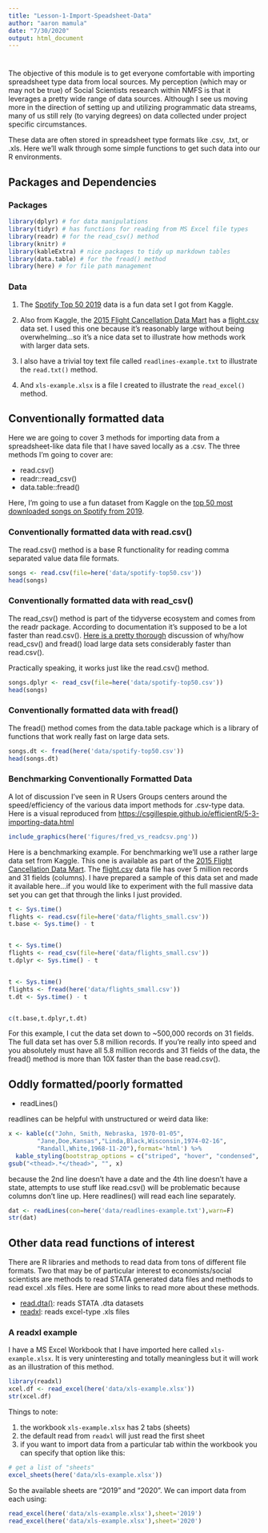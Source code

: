 ```yaml
---
title: "Lesson-1-Import-Speadsheet-Data"
author: "aaron mamula"
date: "7/30/2020"
output: html_document
---
```


# {.tabset .tabset-fade .tabset-pills}

The objective of this module is to get everyone comfortable with importing spreadsheet type data from local sources. My perception (which may or may not be true) of Social Scientists research within NMFS is that it leverages a pretty wide range of data sources. Although I see us moving more in the direction of setting up and utilizing programmatic data streams, many of us still rely (to varying degrees) on data collected under project specific circumstances.

These data are often stored in spreadsheet type formats like .csv, .txt, or .xls. Here we'll walk through some simple functions to get such data into our R environments. 

## Packages and Dependencies {.tabset}

### Packages

```r
library(dplyr) # for data manipulations
library(tidyr) # has functions for reading from MS Excel file types
library(readr) # for the read_csv() method
library(knitr) # 
library(kableExtra) # nice packages to tidy up markdown tables
library(data.table) # for the fread() method
library(here) # for file path management
```

### Data

1. The [Spotify Top 50 2019](https://www.kaggle.com/leonardopena/top50spotify2019/version/1#) data is a fun data set I got from Kaggle.

2. Also from Kaggle, the [2015 Flight Cancellation Data Mart](https://www.kaggle.com/usdot/flight-delays) has a [flight.csv](https://www.kaggle.com/usdot/flight-delays#flights.csv) data set. I used this one because it's reasonably large without being overwhelming...so it's a nice data set to illustrate how methods work with larger data sets.

3. I also have a trivial toy text file called ```readlines-example.txt``` to illustrate the ```read.txt()``` method.

4. And ```xls-example.xlsx``` is a file I created to illustrate the ```read_excel()``` method.

## Conventionally formatted data {.tabset}

Here we are going to cover 3 methods for importing data from a spreadsheet-like data file that I have saved locally as a .csv. The three methods I'm going to cover are:

* read.csv()
* readr::read_csv()
* data.table::fread()

Here, I'm going to use a fun dataset from Kaggle on the [top 50 most downloaded songs on Spotify from 2019](https://www.kaggle.com/leonardopena/top50spotify2019/version/1#). 

### Conventionally formatted data with read.csv()

The read.csv() method is a base R functionality for reading comma separated value data file formats.

```r
songs <- read.csv(file=here('data/spotify-top50.csv'))
head(songs)
```

### Conventionally formatted data with read_csv()

The read_csv() method is part of the tidyverse ecosystem and comes from the readr package. According to documentation it's supposed to be a lot faster than read.csv(). [Here is a pretty thorough](https://csgillespie.github.io/efficientR/5-3-importing-data.html) discussion of why/how read_csv() and fread() load large data sets considerably faster than read.csv().

Practically speaking, it works just like the read.csv() method.

```r
songs.dplyr <- read_csv(file=here('data/spotify-top50.csv'))
head(songs)
```

### Conventionally formatted data with fread()

The fread() method comes from the data.table package which is a library of functions that work really fast on large data sets.

```r
songs.dt <- fread(here('data/spotify-top50.csv'))
head(songs.dt)
```

### Benchmarking Conventionally Formatted Data

A lot of discussion I've seen in R Users Groups centers around the speed/efficiency of the various data import methods for .csv-type data. Here is a visual reproduced from [https://csgillespie.github.io/efficientR/5-3-importing-data.html](https://csgillespie.github.io/efficientR/5-3-importing-data.html)

```r
include_graphics(here('figures/fred_vs_readcsv.png'))
```

Here is a benchmarking example. For benchmarking we'll use a rather large data set from Kaggle. This one is available as part of the [2015 Flight Cancellation Data Mart](https://www.kaggle.com/usdot/flight-delays). The [flight.csv](https://www.kaggle.com/usdot/flight-delays#flights.csv) data file has over 5 million records and 31 fields (columns). I have prepared a sample of this data set and made it available here...if you would like to experiment with the full massive data set you can get that through the links I just provided.

```r

t <- Sys.time()
flights <- read.csv(file=here('data/flights_small.csv'))
t.base <- Sys.time() - t


t <- Sys.time()
flights <- read_csv(file=here('data/flights_small.csv'))
t.dplyr <- Sys.time() - t


t <- Sys.time()
flights <- fread(here('data/flights_small.csv'))
t.dt <- Sys.time() - t


c(t.base,t.dplyr,t.dt)
```

For this example, I cut the data set down to ~500,000 records on 31 fields. The full data set has over 5.8 million records. If you're really into speed and you absolutely must have all 5.8 million records and 31 fields of the data, the fread() method is more than 10X faster than the base read.csv().

## Oddly formatted/poorly formatted 

* readLines()

readlines can be helpful with unstructured or weird data like:

```r
x <- kable(c("John, Smith, Nebraska, 1970-01-05",
        "Jane,Doe,Kansas","Linda,Black,Wisconsin,1974-02-16",
        "Randall,White,1968-11-20"),format='html') %>%
  kable_styling(bootstrap_options = c("striped", "hover", "condensed", "responsive")) 
gsub("<thead>.*</thead>", "", x)
```

because the 2nd line doesn't have a date and the 4th line doesn't have a state, attempts to use stuff like read.csv() will be problematic because columns don't line up. Here readlines() will read each line separately.

```r
dat <- readLines(con=here('data/readlines-example.txt'),warn=F)
str(dat)
```

## Other data read functions of interest

There are R libraries and methods to read data from tons of different file formats. Two that may be of particular interest to economists/social scientists are methods to read STATA generated data files and methods to read excel .xls files. Here are some links to read more about these methods.

* [read.dta()](https://www.rdocumentation.org/packages/foreign/versions/0.8-75/topics/read.dta): reads STATA .dta datasets
* [readxl](https://readxl.tidyverse.org/): reads excel-type .xls files

### A readxl example

I have a MS Excel Workbook that I have imported here called ```xls-example.xlsx```. It is very uninteresting and totally meaningless but it will work as an illustration of this method.

```r
library(readxl)
xcel.df <- read_excel(here('data/xls-example.xlsx'))
str(xcel.df)
```

Things to note:

1. the workbook ```xls-example.xlsx``` has 2 tabs (sheets)
2. the default read from ```readxl``` will just read the first sheet
3. if you want to import data from a particular tab within the workbook you can specify that option like this:

```r
# get a list of "sheets"
excel_sheets(here('data/xls-example.xlsx'))
```

So the available sheets are "2019" and "2020". We can import data from each using:

```r
read_excel(here('data/xls-example.xlsx'),sheet='2019')
read_excel(here('data/xls-example.xlsx'),sheet='2020')

```

